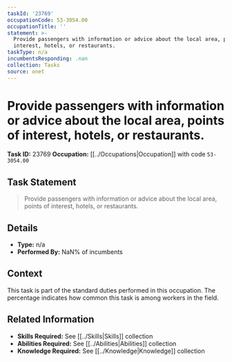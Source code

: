 ```yaml
---
taskId: '23769'
occupationCode: 53-3054.00
occupationTitle: ''
statement: >-
  Provide passengers with information or advice about the local area, points of
  interest, hotels, or restaurants.
taskType: n/a
incumbentsResponding: .nan
collection: Tasks
source: onet
---
```

# Provide passengers with information or advice about the local area, points of interest, hotels, or restaurants.

**Task ID:** 23769
**Occupation:** [[../Occupations|Occupation]] with code `53-3054.00`

## Task Statement

> Provide passengers with information or advice about the local area, points of interest, hotels, or restaurants.

## Details

- **Type:** n/a
- **Performed By:** NaN% of incumbents

## Context

This task is part of the standard duties performed in this occupation. The percentage indicates how common this task is among workers in the field.

## Related Information

- **Skills Required:** See [[../Skills|Skills]] collection
- **Abilities Required:** See [[../Abilities|Abilities]] collection
- **Knowledge Required:** See [[../Knowledge|Knowledge]] collection
